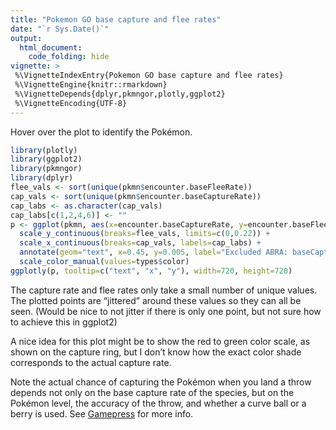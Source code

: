 ```yaml
---
title: "Pokemon GO base capture and flee rates"
date: "`r Sys.Date()`"
output: 
  html_document: 
    code_folding: hide
vignette: >
 %\VignetteIndexEntry{Pokemon GO base capture and flee rates}
 %\VignetteEngine{knitr::rmarkdown}
 %\VignetteDepends{dplyr,pkmngor,plotly,ggplot2}
 %\VignetteEncoding{UTF-8}
---
```


Hover over the plot to identify the Pokémon.

```r
library(plotly)
library(ggplot2)
library(pkmngor)
library(dplyr)
flee_vals <- sort(unique(pkmn$encounter.baseFleeRate))
cap_vals <- sort(unique(pkmn$encounter.baseCaptureRate))
cap_labs <- as.character(cap_vals)
cap_labs[c(1,2,4,6)] <- ""
p <- ggplot(pkmn, aes(x=encounter.baseCaptureRate, y=encounter.baseFleeRate, text=pokemonId)) +   geom_jitter(aes(col=type), width=0.015, height=0.002) +
  scale_y_continuous(breaks=flee_vals, limits=c(0,0.22)) + 
  scale_x_continuous(breaks=cap_vals, labels=cap_labs) + 
  annotate(geom="text", x=0.45, y=0.005, label="Excluded ABRA: baseCaptureRate=0.5, baseFleeRate=0.99") + 
  scale_color_manual(values=types$color)
ggplotly(p, tooltip=c("text", "x", "y"), width=720, height=720)
```

The capture rate and flee rates only take a small number of unique values.  The plotted points are "jittered" around these values so they can all be seen.   (Would be nice to not jitter if there is only one point, but not sure how to achieve this in ggplot2)

A nice idea for this plot might be to show the red to green color scale, as shown on the capture ring, but I don't know how the exact color shade corresponds to the actual capture rate. 

Note the actual chance of capturing the Pokémon when you land a throw depends not only on the base capture rate of the species, but on the Pokémon level, the accuracy of the throw, and whether a curve ball or a berry is used.  See [Gamepress](https://pokemongo.gamepress.gg/catch-mechanics) for more info. 
 